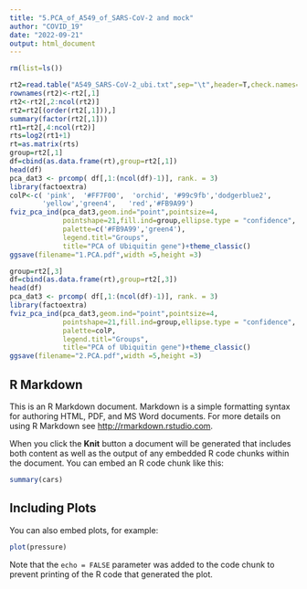 ---
title: "5.PCA_of_A549_of_SARS-CoV-2 and mock"
author: "COVID_19"
date: "2022-09-21"
output: html_document
---

```{r setup, include=FALSE}
rm(list=ls())

rt2=read.table("A549_SARS-CoV-2_ubi.txt",sep="\t",header=T,check.names=F) 
rownames(rt2)<-rt2[,1]
rt2<-rt2[,2:ncol(rt2)]
rt2=rt2[(order(rt2[,1])),]
summary(factor(rt2[,1]))
rt1=rt2[,4:ncol(rt2)]
rts=log2(rt1+1)
rt=as.matrix(rts)  
group=rt2[,1]
df=cbind(as.data.frame(rt),group=rt2[,1])
head(df)
pca_dat3 <- prcomp( df[,1:(ncol(df)-1)], rank. = 3)
library(factoextra)
colP<-c( 'pink',  '#FF7F00',  'orchid', '#99c9fb','dodgerblue2',
        'yellow','green4',   'red','#FB9A99')
fviz_pca_ind(pca_dat3,geom.ind="point",pointsize=4,
             pointshape=21,fill.ind=group,ellipse.type = "confidence",
             palette=c('#FB9A99','green4'),
             legend.titl="Groups",
             title="PCA of Ubiquitin gene")+theme_classic()
ggsave(filename="1.PCA.pdf",width =5,height =3) 

group=rt2[,3]
df=cbind(as.data.frame(rt),group=rt2[,3])
head(df)
pca_dat3 <- prcomp( df[,1:(ncol(df)-1)], rank. = 3)
library(factoextra)
fviz_pca_ind(pca_dat3,geom.ind="point",pointsize=4,
             pointshape=21,fill.ind=group,ellipse.type = "confidence",
             palette=colP,
             legend.titl="Groups",
             title="PCA of Ubiquitin gene")+theme_classic()
ggsave(filename="2.PCA.pdf",width =5,height =3) 


```

## R Markdown

This is an R Markdown document. Markdown is a simple formatting syntax for authoring HTML, PDF, and MS Word documents. For more details on using R Markdown see <http://rmarkdown.rstudio.com>.

When you click the **Knit** button a document will be generated that includes both content as well as the output of any embedded R code chunks within the document. You can embed an R code chunk like this:

```{r cars}
summary(cars)
```

## Including Plots

You can also embed plots, for example:

```{r pressure, echo=FALSE}
plot(pressure)
```

Note that the `echo = FALSE` parameter was added to the code chunk to prevent printing of the R code that generated the plot.
